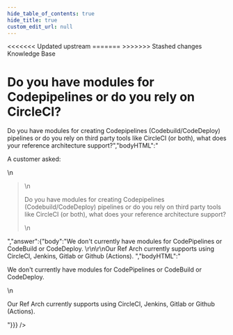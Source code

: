 ```yaml
---
hide_table_of_contents: true
hide_title: true
custom_edit_url: null
---
```



<head>
<<<<<<< Updated upstream
  <link rel="canonical" href="https://github.com/tnn-gruntwork-io/knowledge-base/discussions/60" />
=======
  <link rel="canonical" href="https://github.com/tnn-gruntwork-io/knowledge-base/discussions/60" />
>>>>>>> Stashed changes
</head>

<CenterLayout>
<span className="searchCategory">Knowledge Base</span>
<h1>Do you have modules for Codepipelines or do you rely on CircleCI?</h1>
<GitHub discussion={{"id":"D_kwDOF8slf84AOB13","number":60,"author":{"login":"zackproser"},"title":"Do you have modules for Codepipelines or do you rely on CircleCI?","body":"A customer asked: \r\n> Do you have modules for creating Codepipelines (Codebuild/CodeDeploy) pipelines or do you rely on third party tools like CircleCI (or both), what does your reference architecture support?","bodyHTML":"<p dir=\"auto\">A customer asked:</p>\n<blockquote>\n<p dir=\"auto\">Do you have modules for creating Codepipelines (Codebuild/CodeDeploy) pipelines or do you rely on third party tools like CircleCI (or both), what does your reference architecture support?</p>\n</blockquote>","answer":{"body":"We don't currently have modules for CodePipelines or CodeBuild or CodeDeploy. \r\n\r\nOur Ref Arch currently supports using CircleCI, Jenkins, Gitlab or Github (Actions). ","bodyHTML":"<p dir=\"auto\">We don't currently have modules for CodePipelines or CodeBuild or CodeDeploy.</p>\n<p dir=\"auto\">Our Ref Arch currently supports using CircleCI, Jenkins, Gitlab or Github (Actions).</p>"}}} />

</CenterLayout>
  

<!-- ##DOCS-SOURCER-START
{
  "sourcePlugin": "github-discussions",
  "hash": "236ea3362676214039caf52b8334c918"
}
##DOCS-SOURCER-END -->
